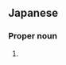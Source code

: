 ==Japanese==
{{ja-kanjitab|秀|男}}

===Proper noun===
{{ja-pos|proper|ひでお}}

# {{given name|male|lang=ja|sort=ひでお}}